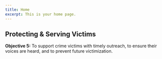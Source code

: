 ```yaml
---
title: Home
excerpt: This is your home page.
---
```



<Container>


<Section maxWidth="700px">


# Protecting & Serving Victims

**Objective 5:** To support crime victims with timely outreach, to ensure their voices are heard, and to prevent future victimization.

<DataWrapChart
  title="Avoiding Victim Coercion"
  src="https://datawrapper.dwcdn.net/ovIn0/4/"
/>
<DataWrapChart src="https://datawrapper.dwcdn.net/uktbO/1/" />

<DataWrapChart
  title="Addressing Violent Victimization of Children"
  src="https://datawrapper.dwcdn.net/wgzE5/4/"
/>
<DataWrapChart src="https://datawrapper.dwcdn.net/qP12o/1/" />

<DataWrapChart src="https://datawrapper.dwcdn.net/jSpPY/4/" />
<DataWrapChart src="https://datawrapper.dwcdn.net/tsyFD/2/" />

<DataWrapChart src="https://datawrapper.dwcdn.net/ePFu5/4/" />
<DataWrapChart src="https://datawrapper.dwcdn.net/ri94j/2/" />
</Section>


</Container>


